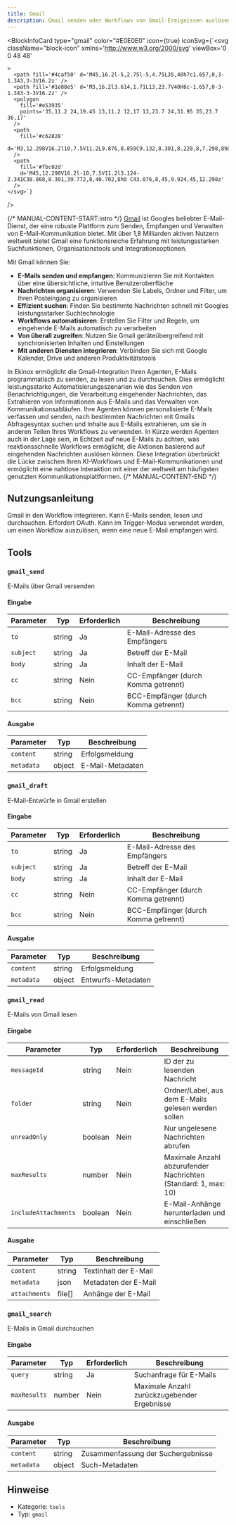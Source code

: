 ```yaml
---
title: Gmail
description: Gmail senden oder Workflows von Gmail-Ereignissen auslösen
---
```



<BlockInfoCard 
  type="gmail"
  color="#E0E0E0"
  icon={true}
  iconSvg={`<svg className="block-icon"
      xmlns='http://www.w3.org/2000/svg'
      viewBox='0 0 48 48'
      
      
      
    >
      <path fill='#4caf50' d='M45,16.2l-5,2.75l-5,4.75L35,40h7c1.657,0,3-1.343,3-3V16.2z' />
      <path fill='#1e88e5' d='M3,16.2l3.614,1.71L13,23.7V40H6c-1.657,0-3-1.343-3-3V16.2z' />
      <polygon
        fill='#e53935'
        points='35,11.2 24,19.45 13,11.2 12,17 13,23.7 24,31.95 35,23.7 36,17'
      />
      <path
        fill='#c62828'
        d='M3,12.298V16.2l10,7.5V11.2L9.876,8.859C9.132,8.301,8.228,8,7.298,8h0C4.924,8,3,9.924,3,12.298z'
      />
      <path
        fill='#fbc02d'
        d='M45,12.298V16.2l-10,7.5V11.2l3.124-2.341C38.868,8.301,39.772,8,40.702,8h0 C43.076,8,45,9.924,45,12.298z'
      />
    </svg>`}
/>

{/* MANUAL-CONTENT-START:intro */}
[Gmail](https://gmail.com) ist Googles beliebter E-Mail-Dienst, der eine robuste Plattform zum Senden, Empfangen und Verwalten von E-Mail-Kommunikation bietet. Mit über 1,8 Milliarden aktiven Nutzern weltweit bietet Gmail eine funktionsreiche Erfahrung mit leistungsstarken Suchfunktionen, Organisationstools und Integrationsoptionen.

Mit Gmail können Sie:

- **E-Mails senden und empfangen**: Kommunizieren Sie mit Kontakten über eine übersichtliche, intuitive Benutzeroberfläche
- **Nachrichten organisieren**: Verwenden Sie Labels, Ordner und Filter, um Ihren Posteingang zu organisieren
- **Effizient suchen**: Finden Sie bestimmte Nachrichten schnell mit Googles leistungsstarker Suchtechnologie
- **Workflows automatisieren**: Erstellen Sie Filter und Regeln, um eingehende E-Mails automatisch zu verarbeiten
- **Von überall zugreifen**: Nutzen Sie Gmail geräteübergreifend mit synchronisierten Inhalten und Einstellungen
- **Mit anderen Diensten integrieren**: Verbinden Sie sich mit Google Kalender, Drive und anderen Produktivitätstools

In Ekinox ermöglicht die Gmail-Integration Ihren Agenten, E-Mails programmatisch zu senden, zu lesen und zu durchsuchen. Dies ermöglicht leistungsstarke Automatisierungsszenarien wie das Senden von Benachrichtigungen, die Verarbeitung eingehender Nachrichten, das Extrahieren von Informationen aus E-Mails und das Verwalten von Kommunikationsabläufen. Ihre Agenten können personalisierte E-Mails verfassen und senden, nach bestimmten Nachrichten mit Gmails Abfragesyntax suchen und Inhalte aus E-Mails extrahieren, um sie in anderen Teilen Ihres Workflows zu verwenden. In Kürze werden Agenten auch in der Lage sein, in Echtzeit auf neue E-Mails zu achten, was reaktionsschnelle Workflows ermöglicht, die Aktionen basierend auf eingehenden Nachrichten auslösen können. Diese Integration überbrückt die Lücke zwischen Ihren KI-Workflows und E-Mail-Kommunikationen und ermöglicht eine nahtlose Interaktion mit einer der weltweit am häufigsten genutzten Kommunikationsplattformen.
{/* MANUAL-CONTENT-END */}

## Nutzungsanleitung

Gmail in den Workflow integrieren. Kann E-Mails senden, lesen und durchsuchen. Erfordert OAuth. Kann im Trigger-Modus verwendet werden, um einen Workflow auszulösen, wenn eine neue E-Mail empfangen wird.

## Tools

### `gmail_send`

E-Mails über Gmail versenden

#### Eingabe

| Parameter | Typ | Erforderlich | Beschreibung |
| --------- | ---- | -------- | ----------- |
| `to` | string | Ja | E-Mail-Adresse des Empfängers |
| `subject` | string | Ja | Betreff der E-Mail |
| `body` | string | Ja | Inhalt der E-Mail |
| `cc` | string | Nein | CC-Empfänger \(durch Komma getrennt\) |
| `bcc` | string | Nein | BCC-Empfänger \(durch Komma getrennt\) |

#### Ausgabe

| Parameter | Typ | Beschreibung |
| --------- | ---- | ----------- |
| `content` | string | Erfolgsmeldung |
| `metadata` | object | E-Mail-Metadaten |

### `gmail_draft`

E-Mail-Entwürfe in Gmail erstellen

#### Eingabe

| Parameter | Typ | Erforderlich | Beschreibung |
| --------- | ---- | -------- | ----------- |
| `to` | string | Ja | E-Mail-Adresse des Empfängers |
| `subject` | string | Ja | Betreff der E-Mail |
| `body` | string | Ja | Inhalt der E-Mail |
| `cc` | string | Nein | CC-Empfänger \(durch Komma getrennt\) |
| `bcc` | string | Nein | BCC-Empfänger \(durch Komma getrennt\) |

#### Ausgabe

| Parameter | Typ | Beschreibung |
| --------- | ---- | ----------- |
| `content` | string | Erfolgsmeldung |
| `metadata` | object | Entwurfs-Metadaten |

### `gmail_read`

E-Mails von Gmail lesen

#### Eingabe

| Parameter | Typ | Erforderlich | Beschreibung |
| --------- | ---- | -------- | ----------- |
| `messageId` | string | Nein | ID der zu lesenden Nachricht |
| `folder` | string | Nein | Ordner/Label, aus dem E-Mails gelesen werden sollen |
| `unreadOnly` | boolean | Nein | Nur ungelesene Nachrichten abrufen |
| `maxResults` | number | Nein | Maximale Anzahl abzurufender Nachrichten \(Standard: 1, max: 10\) |
| `includeAttachments` | boolean | Nein | E-Mail-Anhänge herunterladen und einschließen |

#### Ausgabe

| Parameter | Typ | Beschreibung |
| --------- | ---- | ----------- |
| `content` | string | Textinhalt der E-Mail |
| `metadata` | json | Metadaten der E-Mail |
| `attachments` | file[] | Anhänge der E-Mail |

### `gmail_search`

E-Mails in Gmail durchsuchen

#### Eingabe

| Parameter | Typ | Erforderlich | Beschreibung |
| --------- | ---- | -------- | ----------- |
| `query` | string | Ja | Suchanfrage für E-Mails |
| `maxResults` | number | Nein | Maximale Anzahl zurückzugebender Ergebnisse |

#### Ausgabe

| Parameter | Typ | Beschreibung |
| --------- | ---- | ----------- |
| `content` | string | Zusammenfassung der Suchergebnisse |
| `metadata` | object | Such-Metadaten |

## Hinweise

- Kategorie: `tools`
- Typ: `gmail`

